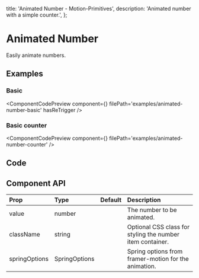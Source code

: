   title: 'Animated Number - Motion-Primitives',
  description: 'Animated number with a simple counter.',
};


# Animated Number

Easily animate numbers.

## Examples

### Basic

<ComponentCodePreview
  component={<AnimatedNumberBasic />}
  filePath='examples/animated-number-basic'
  hasReTrigger
/>

### Basic counter

<ComponentCodePreview
  component={<AnimatedNumberCounter />}
  filePath='examples/animated-number-counter'
/>

## Code

<CodeBlock filePath='components/core/animated-number.tsx' />

## Component API

| Prop          | Type          | Default | Description                                               |
| :------------ | :------------ | :------ | :-------------------------------------------------------- |
| value         | number        |         | The number to be animated.                                |
| className     | string        |         | Optional CSS class for styling the number item container. |
| springOptions | SpringOptions |         | Spring options from framer-motion for the animation.      |
